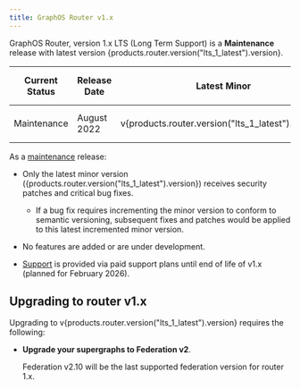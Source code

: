 ```yaml
---
title: GraphOS Router v1.x
---
```


GraphOS Router, version 1.x LTS (Long Term Support) is a **Maintenance** release with latest version {products.router.version("lts_1_latest").version}.

| Current Status | Release Date | Latest Minor | Active Date    | Maintenance Date | End of Life Date |
| -------------- | ------------ | ------------ | -------------- | ---------------- | ---------------- |
| Maintenance    | August 2022  | v{products.router.version("lts_1_latest").version}  | September 2022 | February 2025     | Planned February 2026       |

As a [maintenance](/graphos/reference/router-release-lifecycle#maintenance) release:

- Only the latest minor version ({products.router.version("lts_1_latest").version}) receives security patches and critical bug fixes. 
    - If a bug fix requires incrementing the minor version to conform to semantic versioning, subsequent fixes and patches would be applied to this latest incremented minor version.

- No features are added or are under development.

- [Support](https://www.apollographql.com/enterprise/support) is provided via paid support plans until end of life of v1.x (planned for February 2026). 

## Upgrading to router v1.x

Upgrading to v{products.router.version("lts_1_latest").version} requires the following:

- **Upgrade your supergraphs to Federation v2**. 

   Federation v2.10 will be the last supported federation version for router 1.x.